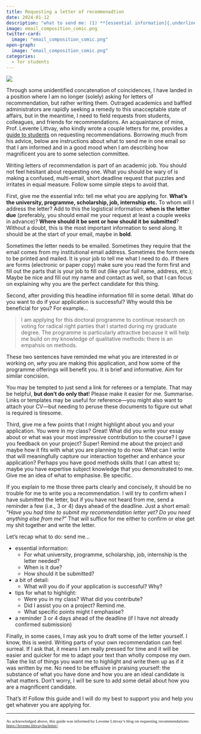 ```yaml
---
title: Requesting a letter of recommenadtion
date: 2024-01-12
description: "what to send me: (1) **[essential information]{.underline}**: for what university, programme, scholarship, job, internship is the letter needed? When is it due? How should it be submitted? (2) **[A bit of detail]{.underline}**: what will you do if your application is successful? Why? (3) **[Tips for what to highlight]{.underline}**: were you in my class? What did you contribute? Did I assist you on a project? Remind me. What specific points might I emphasise? (4) **[A reminder]{.underline}** 3 or 4 days ahead of the deadline (if I have not already confirmed submission)"
image: email_composition_comic.png
twitter-card:
  image: "email_composition_comic.png"
open-graph:
  image: "email_composition_comic.png"
categories:
  - for students
---
```


![](email_composition_comic.png)

Through some unidentified concatenation of coincidences, I have landed in a position where I am no longer (solely) asking for letters of recommendation, but rather writing them. Outraged academics and baffled administrators are rapidly seeking a remedy to this unacceptable state of affairs, but in the meantime, I need to field requests from students, colleagues, and friends for recommendations. An acquaintance of mine, Prof. Levente Littvay, who kindly wrote a couple letters for me, provides a [guide to students](https://levente.littvay.hu/letter/) on requesting recommendations. Borrowing much from his advice, below are instructions about what to send me in one email so that I am informed and in a good mood when I am describing how magnificent you are to some selection committee.

Writing letters of recommendation is part of an academic job. You should not feel hesitant about requesting one. What you should be wary of is making a confused, multi-email, short deadline request that puzzles and irritates in equal measure. Follow some simple steps to avoid that.

First, give me the essential info: tell me what you are applying for. **What's the university, programme, scholarship, job, internship etc.** To whom will I address the letter? Add to this the logistical information: **when is the letter due** (preferably, you should email me your request at least a couple weeks in advance)? **Where should it be sent or how should it be submitted**? Without a doubt, this is the most important information to send along. It should be at the start of your email, maybe in **bold**. 

Sometimes the letter needs to be emailed. Sometimes they require that the email comes from my institutional email address. Sometimes the form needs to be printed and mailed. It is your job to tell me what I need to do. If there are forms (electronic or paper copy) make sure you read the form first and fill out the parts that is your job to fill out (like your full name, address, etc.); Maybe be nice and fill out my name and contact as well, so that I can focus on explaining why you are the perfect candidate for this thing.

Second, after providing this headline information fill in some detail. What do you want to do if your application is successful? Why would this be beneficial for you? For example...

> I am applying for this doctoral programme to continue research on voting for radical right parties that I started during my graduate degree. The programme is particularly attractive because it will help me build on my knowledge of qualitative methods: there is an empahsis on methods. 

These two sentences have reminded me what you are interested in or working on, *why* you are making this application, and how some of the programme offerings will benefit you. It is brief and informative. Aim for similar concision.

You may be tempted to just send a link for referees or a template. That may be helpful, **but don't do only that**! Please make it easier for me. Summarise. Links or templates may be useful for reference---you might also want to attach your CV---but needing to peruse these documents to figure out what is required is tiresome. 

Third, give me a few points that I might highlight about you and your application. You were in my class? Great! What did you write your essay about or what was your most impressive contribution to the course? I gave you feedback on your project? Super! Remind me about the project and maybe how it fits with what you are planning to do now. What can I write that will meaningfully capture our interaction together and enhance your application? Perhaps you have good methods skills that I can attest to; maybe you have expertise subject knowledge that you demonstrated to me. Give me an idea of what to emphasise. Be specific. 

If you explain to me those three parts clearly and concisely, it should be no trouble for me to write you a recommendation. I will try to confirm when I have submitted the letter, but if you have not heard from me, send a reminder a few (i.e., 3 or 4) days ahead of the deadline. Just a short email: "*Have you had time to submit my recommendation letter yet? Do you need anything else from me?*" That will suffice for me either to confirm or else get my shit together and write the letter.

Let's recap what to do: send me...

- essential information: 
    + For what university, programme, scholarship, job, internship is the letter needed? 
    + When is it due? 
    + How should it be submitted?
- a bit of detail:
    + What will you do if your application is successful? Why?
- tips for what to highlight:
    + Were you in my class? What did you contribute?
    + Did I assist you on a project? Remind me.
    + What specific points might I emphasise?
- a reminder 3 or 4 days ahead of the deadline (if I have not already confirmed submission)

Finally, in some cases, I may ask you to draft some of the letter yourself. I know, this is weird. Writing parts of your own recommendation can feel surreal. If I ask that, it means I am really pressed for time and it will be easier and quicker for me to adapt your text than wholly compose my own. Take the list of things you want me to highlight and write them up as if it was written by me. No need to be effusive in praising yourself: the substance of what you have done and how you are an ideal candidate is what matters. Don't worry, I will be sure to add some detail about how you are a magnificent candidate. 

That's it! Follow this guide and I will do my best to support you and help you get whatever you are applying for.

******

<span style="font-family:Garamond; font-size:0.8em;">As acknowledged above, this guide was informed by Levente Littvay's blog on requesting recommendations: <a href="https://levente.littvay.hu/letter/">https://levente.littvay.hu/letter/</a>.</a></span>


